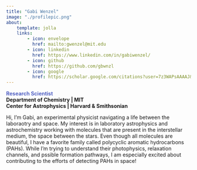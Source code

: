 ```yaml
---
title: "Gabi Wenzel"
image: "./profilepic.png"
about:
    template: jolla
    links:
        - icon: envelope
          href: mailto:gwenzel@mit.edu
        - icon: linkedin
          href: https://www.linkedin.com/in/gabiwenzel/
        - icon: github
          href: https://github.com/gbwnzl
        - icon: google
          href: https://scholar.google.com/citations?user=7z3WAPsAAAAJ&hl=en&oi=ao
---
```


<b><span style="color:#5362C4;">Research Scientist</span><br>
Department of Chemistry | MIT <br>
Center for Astrophysics | Harvard & Smithsonian</b>

Hi, I'm Gabi, an experimental physicist navigating a life between the laboraotry and space. My interest is in laboratory astrophysics and astrochemistry working with molecules that are present in the interstellar medium, the space between the stars. Even though all molecules are beautiful, I have a favorite family called polycyclic aromatic hydrocarbons (PAHs). While I'm trying to understand their photophysics, relaxation channels, and pssible formation pathways, I am especially excited about contributing to the efforts of detecting PAHs in space!
